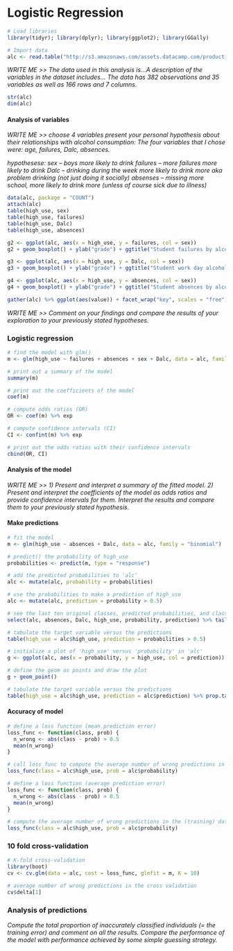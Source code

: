 # Logistic Regression

```r
# Load libraries
library(tidyr); library(dplyr); library(ggplot2); library(GGally)

# Import data
alc <- read.table("http://s3.amazonaws.com/assets.datacamp.com/production/course_2218/datasets/alc.txt ", sep=",", header=TRUE)
```

*WRITE ME >> The data used in this analysis is...A description of the variables in the dataset includes... The data has 382 observations and 35 variables as well as 166 rows and 7 columns.*


```r
str(alc)
dim(alc)
```

#### Analysis of variables
*WRITE ME >> choose 4 variables present your personal hypothesis about their relationships with alcohol consumption: The four variables that I chose were: age, failures, Dalc, absences.*

*hypothesese:* 
*sex -- boys more likely to drink*
*failures -- more failures more likely to drink*
*Dalc -- drinking during the week more likely to drink more aka problem drinking (not just doing it socially)*
*absenses -- missing more school, more likely to drink more (unless of course sick due to illness)*
```r
data(alc, package = "COUNT")
attach(alc)
table(high_use, sex)
table(high_use, failures)
table(high_use, Dalc)
table(high_use, absences)

```



```r
g2 <- ggplot(alc, aes(x = high_use, y = failures, col = sex))
g2 + geom_boxplot() + ylab("grade") + ggtitle("Student failures by alcohol consumption and sex")

g3 <- ggplot(alc, aes(x = high_use, y = Dalc, col = sex))
g3 + geom_boxplot() + ylab("grade") + ggtitle("Student work day alcohol consumption by alcohol consumption and sex")

g4 <- ggplot(alc, aes(x = high_use, y = absences, col = sex))
g4 + geom_boxplot() + ylab("grade") + ggtitle("Student absences by alcohol consumption and sex")

```

```r
gather(alc) %>% ggplot(aes(value)) + facet_wrap("key", scales = "free") + geom_bar()
```

*WRITE ME >> Comment on your findings and compare the results of your exploration to your previously stated hypotheses.*


### Logistic regression
```r
# find the model with glm()
m <- glm(high_use ~ failures + absences + sex + Dalc, data = alc, family = "binomial")

# print out a summary of the model
summary(m)

# print out the coefficients of the model
coef(m)
```

```r
# compute odds ratios (OR)
OR <- coef(m) %>% exp

# compute confidence intervals (CI)
CI <- confint(m) %>% exp

# print out the odds ratios with their confidence intervals
cbind(OR, CI)

```

#### Analysis of the model
*WRITE ME >> 1) Present and interpret a summary of the fitted model. 2) Present and interpret the coefficients of the model as odds ratios and provide confidence intervals for them. Interpret the results and compare them to your previously stated hypothesis.*



#### Make predictions
```r
# fit the model
m <- glm(high_use ~ absences + Dalc, data = alc, family = "binomial")

# predict() the probability of high_use
probabilities <- predict(m, type = "response")

# add the predicted probabilities to 'alc'
alc <- mutate(alc, probability = probabilities)

# use the probabilities to make a prediction of high_use
alc <- mutate(alc, prediction = probability > 0.5)

# see the last ten original classes, predicted probabilities, and class predictions
select(alc, absences, Dalc, high_use, probability, prediction) %>% tail(10)

# tabulate the target variable versus the predictions
table(high_use = alc$high_use, prediction = probabilities > 0.5)
```

```r
# initialize a plot of 'high_use' versus 'probability' in 'alc'
g <- ggplot(alc, aes(x = probability, y = high_use, col = prediction))

# define the geom as points and draw the plot
g + geom_point()

# tabulate the target variable versus the predictions
table(high_use = alc$high_use, prediction = alc$prediction) %>% prop.table() %>% addmargins()
```

#### Accuracy of model
```r
# define a loss function (mean prediction error)
loss_func <- function(class, prob) {
  n_wrong <- abs(class - prob) > 0.5
  mean(n_wrong)
}

# call loss_func to compute the average number of wrong predictions in the (training) data
loss_func(class = alc$high_use, prob = alc$probability)
```


```r
# define a loss function (average prediction error)
loss_func <- function(class, prob) {
  n_wrong <- abs(class - prob) > 0.5
  mean(n_wrong)
}

# compute the average number of wrong predictions in the (training) data
loss_func(class = alc$high_use, prob = alc$probability)
```


### 10 fold cross-validation
```r
# K-fold cross-validation
library(boot)
cv <- cv.glm(data = alc, cost = loss_func, glmfit = m, K = 10)

# average number of wrong predictions in the cross validation
cv$delta[1]
```


### Analysis of predictions
*Compute the total proportion of inaccurately classified individuals (= the training error) and comment on all the results. Compare the performance of the model with performance achieved by some simple guessing strategy.*
